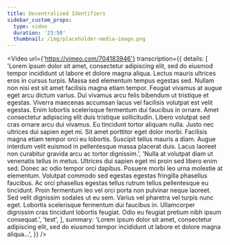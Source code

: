 ```yaml
---
title: Decentralized Identifiers
sidebar_custom_props:
  type: video
  duration: '23:50'
  thumbnail: /img/placeholder-media-image.png
---
```



<Video
  url={'https://vimeo.com/704183946'}
  transcription={{
    details: [
      'Lorem ipsum dolor sit amet, consectetur adipiscing elit, sed do eiusmod tempor incididunt ut labore et dolore magna aliqua. Lectus mauris ultrices eros in cursus turpis. Massa sed elementum tempus egestas sed. Nullam non nisi est sit amet facilisis magna etiam tempor. Feugiat vivamus at augue eget arcu dictum varius. Dui vivamus arcu felis bibendum ut tristique et egestas. Viverra maecenas accumsan lacus vel facilisis volutpat est velit egestas. Enim lobortis scelerisque fermentum dui faucibus in ornare. Amet consectetur adipiscing elit duis tristique sollicitudin. Libero volutpat sed cras ornare arcu dui vivamus. Eu tincidunt tortor aliquam nulla. Justo nec ultrices dui sapien eget mi. Sit amet porttitor eget dolor morbi. Facilisis magna etiam tempor orci eu lobortis. Suscipit tellus mauris a diam. Augue interdum velit euismod in pellentesque massa placerat duis. Lacus laoreet non curabitur gravida arcu ac tortor dignissim.',
      'Nulla at volutpat diam ut venenatis tellus in metus. Ultrices dui sapien eget mi proin sed libero enim sed. Donec ac odio tempor orci dapibus. Posuere morbi leo urna molestie at elementum. Volutpat commodo sed egestas egestas fringilla phasellus faucibus. Ac orci phasellus egestas tellus rutrum tellus pellentesque eu tincidunt. Proin fermentum leo vel orci porta non pulvinar neque laoreet. Sed velit dignissim sodales ut eu sem. Varius vel pharetra vel turpis nunc eget. Lobortis scelerisque fermentum dui faucibus in. Ullamcorper dignissim cras tincidunt lobortis feugiat. Odio eu feugiat pretium nibh ipsum consequat.',
      'test',
    ],
    summary:
      'Lorem ipsum dolor sit amet, consectetur adipiscing elit, sed do eiusmod tempor incididunt ut labore et dolore magna aliqua…',
  }}
/>

<Divider type="dotted" className="" />
